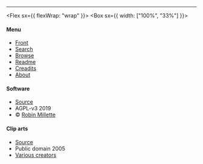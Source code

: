 ---

<Flex sx={{ flexWrap: "wrap" }}>
<Box sx={{ width: ["100%", "33%"] }}>

#### Menu

- [Front](/)
- [Search](/search)
- [Browse](/tags)
- [Readme](/readme)
- [Creadits](/credits)
- [About](/about)

</Box>
<Box sx={{ width: ["100%", "33%"] }}>

#### Software

- [Source](https://github.com/millette/oca)
- AGPL-v3 2019
- © [Robin Millette](http://robin.millette.info/)

</Box>
<Box sx={{ width: ["100%", "34%"] }}>

#### Clip arts

- [Source](https://packages.debian.org/source/jessie/openclipart)
- Public domain 2005
- [Various creators](https://openclipart.org/)

</Box>
</Flex>
